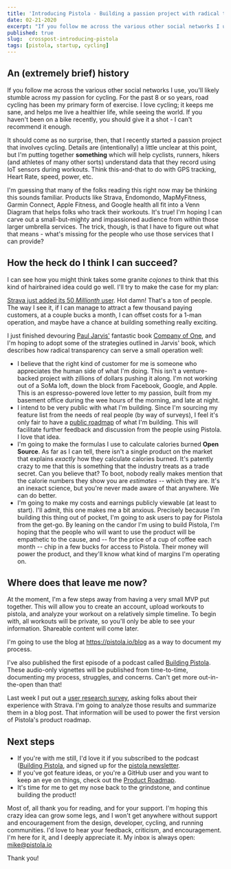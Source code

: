 ```yaml
---
title: 'Introducing Pistola - Building a passion project with radical transparency'
date: 02-21-2020
excerpt: "If you follow me across the various other social networks I use, you'll likely stumble across my passion for cycling. For the past 8 or so years, road cycling has been my primary form of exercise. I love cycling; it keeps me sane, and helps me live a healthier life, while seeing the world. If you haven't been on a bike recently, you should give it a shot - I can't recommend it enough."
published: true
slug:  crosspost-introducing-pistola
tags: [pistola, startup, cycling]
---
```


## An (extremely brief) history

If you follow me across the various other social networks I use, you'll likely stumble across my passion for cycling. For the past 8 or so years, road cycling has been my primary form of exercise. I love cycling; it keeps me sane, and helps me live a healthier life, while seeing the world. If you haven't been on a bike recently, you should give it a shot - I can't recommend it enough.

It should come as no surprise, then, that I recently started a passion project that involves cycling. Details are (intentionally) a little unclear at this point, but I'm putting together **something** which will help cyclists, runners, hikers (and athletes of many other sorts) understand data that they record using IoT sensors during workouts. Think this-and-that to do with GPS tracking, Heart Rate, speed, power, etc.

I'm guessing that many of the folks reading this right now may be thinking this sounds familiar. Products like Strava, Endomondo, MapMyFitness, Garmin Connect, Apple Fitness, and Google health all fit into a Venn Diagram that helps folks who track their workouts. It's true! I'm hoping I can carve out a small-but-mighty and impassioned audience from within those larger umbrella services. The trick, though, is that I have to figure out what that means - what's missing for the people who use those services that I can provide?

## How the heck do I think I can succeed?

I can see how you might think takes some granite _cojones_ to think that this kind of hairbrained idea could go well. I'll try to make the case for my plan:

[Strava just added its 50 _Millionth_ user](https://dailyspin.co/articles/strava-now-has-50-million-users/). Hot damn! That's a ton of people. The way I see it, if I can manage to attract a few thousand paying customers, at a couple bucks a month, I can offset costs for a 1-man operation, and maybe have a chance at building something really exciting.

I just finished devouring [Paul Jarvis'](https://twitter.com/pjrvs) fantastic book [Company of One](https://ofone.co/), and I'm hoping to adopt some of the strategies outlined in Jarvis' book, which describes how radical transparency can serve a small operation well:

- I believe that the right kind of customer for me is someone who appreciates the human side of what I'm doing. This isn't a venture-backed project with zillions of dollars pushing it along. I'm not working out of a SoMa loft, down the block from Facebook, Google, and Apple. This is an espresso-powered love letter to my passion, built from my basement office during the wee hours of the morning, and late at night.
- I intend to be very public with what I'm building. Since I'm sourcing my feature list from the needs of real people (by way of surveys), I feel it's only fair to have a [public roadmap](https://github.com/orgs/gopistola/projects/1) of what I'm building. This will facilitate further feedback and discussion from the people using Pistola. I love that idea.
- I'm going to make the formulas I use to calculate calories burned **Open Source**. As far as I can tell, there isn't a single product on the market that explains _exactly_ how they calculate calories burned. It's patently crazy to me that this is something that the industry treats as a trade secret. Can you believe that? To boot, nobody really makes mention that the calorie numbers they show you are _estimates_ -- which they are. It's an inexact science, but you're never made aware of that anywhere. We can do better.
- I'm going to make my costs and earnings publicly viewable (at least to start). I'll admit, this one makes me a bit anxious. Precisely because I'm building this thing out of pocket, I'm going to ask users to pay for Pistola from the get-go. By leaning on the candor I'm using to build Pistola, I'm hoping that the people who will want to use the product will be empathetic to the cause, and -- for the price of a cup of coffee each month -- chip in a few bucks for access to Pistola. Their money will power the product, and they'll know what kind of margins I'm operating on.

## Where does that leave me now?

At the moment, I'm a few steps away from having a very small MVP put together. This will allow you to create an account, upload workouts to pistola, and analyze your workout on a relatively simple timeline. To begin with, all workouts will be private, so you'll only be able to see your information. Shareable content will come later.

I'm going to use the blog at https://pistola.io/blog as a way to document my process.

I've also published the first episode of a podcast called [Building Pistola](https://pistola.io/podcast). These audio-only vignettes will be published from time-to-time, documenting my process, struggles, and concerns. Can't get more out-in-the-open than that!

Last week I put out a [user research survey](https://gopistola.typeform.com/to/osVw3W), asking folks about their experience with Strava. I'm going to analyze those results and summarize them in a blog post. That information will be used to power the first version of Pistola's product roadmap.

## Next steps

- If you're with me still, I'd love it if you subscribed to the podcast ([Building Pistola](https://pistola.io/podcast), and signed up for the [pistola newsletter](https://pistola.io/).
- If you've got feature ideas, or you're a GitHub user and you want to keep an eye on things, check out the [Product Roadmap](https://github.com/orgs/gopistola/projects/1).
- It's time for me to get my nose back to the grindstone, and continue building the product!

Most of, all thank you for reading, and for your support. I'm hoping this crazy idea can grow some legs, and I won't get anywhere without support and encouragement from the design, developer, cycling, and running communities. I'd love to hear your feedback, criticism, and encouragement. I'm here for it, and I deeply appreciate it. My inbox is always open: [mike@pistola.io](mailto:mike@pistola.io)

Thank you!
